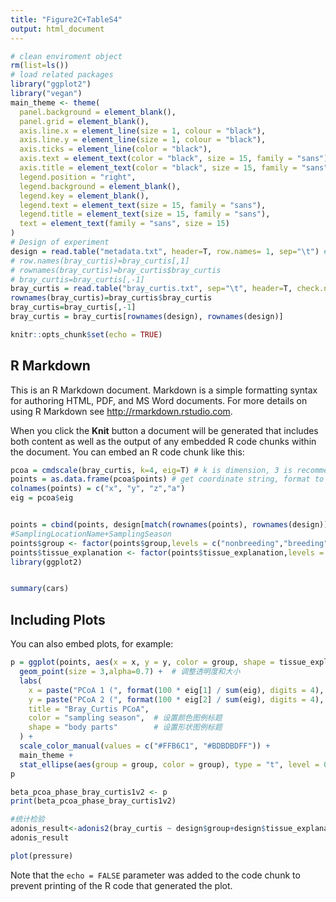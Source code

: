 ---
title: "Figure2C+TableS4"
output: html_document
---

```{r setup, include=FALSE}
# clean enviroment object
rm(list=ls()) 
# load related packages
library("ggplot2") 
library("vegan")
main_theme <- theme(
  panel.background = element_blank(),
  panel.grid = element_blank(),
  axis.line.x = element_line(size = 1, colour = "black"),
  axis.line.y = element_line(size = 1, colour = "black"),
  axis.ticks = element_line(color = "black"),
  axis.text = element_text(color = "black", size = 15, family = "sans"),
  axis.title = element_text(color = "black", size = 15, family = "sans"),
  legend.position = "right",
  legend.background = element_blank(),
  legend.key = element_blank(),
  legend.text = element_text(size = 15, family = "sans"),
  legend.title = element_text(size = 15, family = "sans"),
  text = element_text(family = "sans", size = 15)
)
# Design of experiment
design = read.table("metadata.txt", header=T, row.names= 1, sep="\t") #读取实验设计，方便分组
# row.names(bray_curtis)=bray_curtis[,1]
# rownames(bray_curtis)=bray_curtis$bray_curtis
# bray_curtis=bray_curtis[,-1]
bray_curtis = read.table("bray_curtis.txt", sep="\t", header=T, check.names=F)#读取距离矩阵
rownames(bray_curtis)=bray_curtis$bray_curtis
bray_curtis=bray_curtis[,-1]
bray_curtis = bray_curtis[rownames(design), rownames(design)] 

knitr::opts_chunk$set(echo = TRUE)
```

## R Markdown

This is an R Markdown document. Markdown is a simple formatting syntax for authoring HTML, PDF, and MS Word documents. For more details on using R Markdown see <http://rmarkdown.rstudio.com>.

When you click the **Knit** button a document will be generated that includes both content as well as the output of any embedded R code chunks within the document. You can embed an R code chunk like this:

```{r cars}
pcoa = cmdscale(bray_curtis, k=4, eig=T) # k is dimension, 3 is recommended; eig is eigenvalues
points = as.data.frame(pcoa$points) # get coordinate string, format to dataframme
colnames(points) = c("x", "y", "z","a") 
eig = pcoa$eig


points = cbind(points, design[match(rownames(points), rownames(design)), ])
#SamplingLocationName+SamplingSeason
points$group <- factor(points$group,levels = c("nonbreeding","breeding"))
points$tissue_explanation <- factor(points$tissue_explanation,levels = c("neck skin","neck feather","skin of preen gland"))
library(ggplot2)


summary(cars)
```

## Including Plots

You can also embed plots, for example:

```{r pressure, echo=FALSE}
p = ggplot(points, aes(x = x, y = y, color = group, shape = tissue_explanation)) +
  geom_point(size = 3,alpha=0.7) +  # 调整透明度和大小
  labs(
    x = paste("PCoA 1 (", format(100 * eig[1] / sum(eig), digits = 4), "%)", sep = ""),
    y = paste("PCoA 2 (", format(100 * eig[2] / sum(eig), digits = 4), "%)", sep = ""),
    title = "Bray_Curtis PCoA",
    color = "sampling season",  # 设置颜色图例标题
    shape = "body parts"        # 设置形状图例标题
  ) +
  scale_color_manual(values = c("#FFB6C1", "#BDBDBDFF")) +
  main_theme +
  stat_ellipse(aes(group = group, color = group), type = "t", level = 0.95, geom = "path", size = 1.2, alpha = 0.8)  # 添加椭圆轮廓并加深颜色
p

beta_pcoa_phase_bray_curtis1v2 <- p
print(beta_pcoa_phase_bray_curtis1v2)

#统计检验
adonis_result<-adonis2(bray_curtis ~ design$group+design$tissue_explanation+design$sex+design$group*design$tissue_explanation, permutations=9999)
adonis_result

plot(pressure)
```

Note that the `echo = FALSE` parameter was added to the code chunk to prevent printing of the R code that generated the plot.

